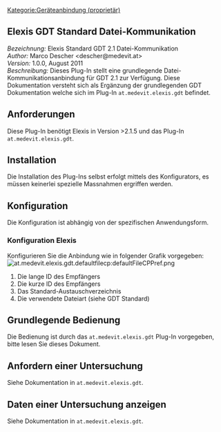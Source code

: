 [[Kategorie:Geräteanbindung (proprietär)]]
{{ProprietaryPlugin}}<!--  Text above may be removed without notice. Start editing in the next line -->
== Elexis GDT Standard Datei-Kommunikation ==
''Bezeichnung:'' Elexis Standard GDT 2.1 Datei-Kommunikation<br />
 ''Author:'' Marco Descher &lt;descher@medevit.at&gt;<br />
 ''Version:'' 1.0.0, August 2011<br />
 ''Beschreibung:'' Dieses Plug-In stellt eine grundlegende Datei-Kommunikationsanbindung für GDT 2.1 zur Verfügung.
Diese Dokumentation versteht sich als Ergänzung der grundlegenden GDT Dokumentation welche sich im Plug-In <tt>at.medevit.elexis.gdt</tt> befindet.
== Anforderungen ==
Diese Plug-In benötigt Elexis in Version &gt;2.1.5 und das Plug-In <tt>at.medevit.elexis.gdt</tt>.
== Installation ==
Die Installation des Plug-Ins selbst erfolgt mittels des Konfigurators, es müssen keinerlei spezielle Massnahmen ergriffen werden.
== Konfiguration ==
Die Konfiguration ist abhängig von der spezifischen Anwendungsform.
=== Konfiguration Elexis ===
Konfigurieren Sie die Anbindung wie in folgender Grafik vorgegeben:
[[File:at.medevit.elexis.gdt.defaultfilecp:defaultFileCPPref.png|frame|none]]
# Die lange ID des Empfängers
# Die kurze ID des Empfängers
# Das Standard-Austauschverzeichnis
# Die verwendete Dateiart (siehe GDT Standard)
== Grundlegende Bedienung ==
Die Bedienung ist durch das <tt>at.medevit.elexis.gdt</tt> Plug-In vorgegeben, bitte lesen Sie dieses Dokument.
== Anfordern einer Untersuchung ==
Siehe Dokumentation in <tt>at.medevit.elexis.gdt</tt>.
== Daten einer Untersuchung anzeigen ==
Siehe Dokumentation in <tt>at.medevit.elexis.gdt</tt>.
{{PluginInfo
|plugin=at.medevit.elexis.gdt.defaultfilecp
| eingelesen=von /medelexis-trunk/at.medevit.elexis.gdt.defaultfilecp/doc/documentation.textile am 25.03.2013
| name=Standard GDT Datei-Datenaustausch
| description=Standard Datei-Datenaustausch für GDT Protokoll
| category=feature
| license=medelexis
| first_commit_date=2011-08-03
| first_commit_author=Marco
| responsible=support@medelexis.ch
| type=Geräteanbindung
}}